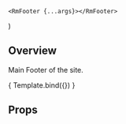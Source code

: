 

<Meta 
    title="Blocks/RmFooter" 
    component={RmFooter}
/>

    <RmFooter {...args}></RmFooter>
) 

<HeaderSimple title='RmFooter' />

## Overview

Main Footer of the site.

<Canvas>
    <Story
    name = "Overview"
    args = {{
        nav: links
    }}>
        { Template.bind({}) }
    </Story>
</Canvas>

## Props

<ArgsTable story="Overview" />